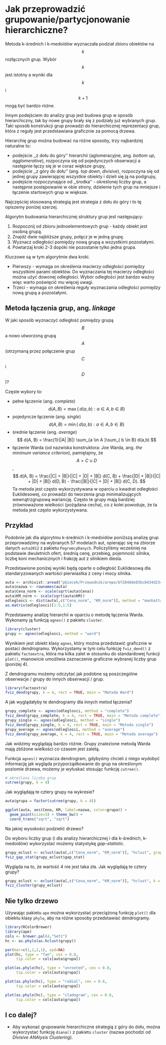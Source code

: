 # Jak przeprowadzić grupowanie/partycjonowanie hierarchiczne?

Metoda k-średnich i k-medoidów wyznaczała podział zbioru obiektów na $$k$$ rozłącznych grup. Wybór $$k$$ jest istotny a wyniki dla $$k$$ i $$k+1$$ mogą być bardzo różne.

Innym podejściem do analizy grup jest budowa grup w sposób hierarchiczny, tak by nowe grupy brały się z podziały już wybranych grup. Taki sposób konstrukcji grup prowadzi do hierarchicznej reprezentacji grup, która z reguły jest przedstawiana graficznie za pomocą drzewa.

Hierarchię grup można budować na różne sposoby, trzy najbardziej naturalne to:

- podejście ,,z dołu do góry'' hierarchii (aglomeracyjne, ang. *bottom up*, *agglomerative*), rozpoczyna się od pojedynczych obserwacji a następnie łączy się je w coraz większe grupy,
- podejście ,,z góry do dołu'' (ang. *top down*, *divisive*), rozpoczyna się od jednej grupy zawierającej wszystkie obiekty i dzieli się ją na podgrupy,
- podejście rozpoczynające od ,,środka'' - określonej liczby grup, a następnie postępowanie w obie strony, dzielenie tych grup na mniejsze i łączenie startowych grup w większe.

Najczęściej stosowaną strategią jest strategia z dołu do góry i to tę opiszemy poniżej szerzej.

Algorytm budowania hierarchicznej struktury grup jest następujący:

1. Rozpocznij od zbioru jednoelementowych grup - każdy obiekt jest osobną grupą.
2. Znajdź dwie najbliższe grupy, połącz je w jedną grupę.
3. Wyznacz odległości pomiędzy nową grupą a wszystkimi pozostałymi.
4. Powtarzaj kroki 2-3 dopóki nie pozostanie tylko jedna grupa.

Kluczowe są w tym algorytmie dwa kroki. 

- Pierwszy - wymaga on określenia macierzy odległości pomiędzy wszystkimi parami obiektów. Do wyznaczania tej macierzy odległości można użyć dowonej odległości. Wybór odległości jest bardzo ważny więc warto poświęcić mu więcej uwagi.
- Trzeci - wymaga on określenia reguły wyznaczania odległości pomiędzy nową grupą a pozostałymi.

## Metoda łączenia grup, ang. *linkage*

W jaki sposób wyznaczyć odległość pomiędzy grupą $$B$$ a nowo utworzoną grupą $$A$$ (otrzymaną przez połączenie grup $$C$$ i $$D$$)?

Częste wybory to:

* pełne łączenie (ang. *complete*) 
$$
d(A, B) = \max \{\, d(a,b) : a \in A,\, b \in B \}
$$
* pojedyncze łączenie (ang. *single*) 
$$
d(A, B) = \min \{\, d(a,b) : a \in A,\, b \in B \}
$$
* średnie łączenie (ang. *average*) 
$$
d(A, B) = \frac{1}{|A| |B|} \sum_{a \in A }\sum_{ b \in B} d(a,b)
$$
* łączenie Warda (od nazwiska konstruktora: Joe Warda, ang. *the minimum variance criterion*), pamiętajmy, że $$A= C \cup D$$,
$$
d(A, B) = \frac{|C| + |B|}{|C| + |D| + |B|} d(C, B) + \frac{|D| + |B|}{|C| + |D| + |B|} d(D, B) - 
\frac{|B|}{|C| + |D| + |B|} d(C, D).
$$
Ta metoda jest często wykorzystywana w oparciu o kwadrat odległości Euklidesowej, co prowadzi do tworzenia grup minimalizujących wewnątrzgrupową wariancję. Często te grupy mają bardziej zrównoważone wielkości (pożądana cecha), co z kolei powoduje, że ta metoda jest często wykorzystywana.

## Przykład

Podobnie jak dla algorytmu k-średnich i k-medoidów poniższą analizę grup przeprowadzimy na wybranych 57 modelach aut, opierając się na zbiorze danych `auta2012` z pakietu `PogromcyDanych`. Policzyliśmy wcześniej na podstawie dwuletnich ofert, średnią cenę, przebieg, pojemność silnika, liczbę koni mechanicznych i frakcję aut z silnikiem diesla. 

Przedstawione poniżej wyniki będą oparte o odległość Euklidesową dla standaryzowanych wartości pierwiastka z ceny i mocy silnika.

```r
auta <- archivist::aread("pbiecek/Przewodnik/arepo/bf2846de03bc8434d234b08fd2e31694")
auta$nazwa <- rownames(auta)
auta$Cena_norm <- scale(sqrt(auta$Cena))
auta$KM_norm <- scale(sqrt(auta$KM))
odleglosci <- dist(auta[,c("Cena_norm", "KM_norm")], method = "manhattan")
as.matrix(odleglosci)[1:5,1:5]
```

Przedstawmy analizę hierarchii w oparciu o metodę łączenia Warda.
Wykonamy ją funkcją `agnes()` z pakietu `cluster`.

```r
library(cluster)
grupy <- agnes(odleglosci, method = "ward")
```

Wynikiem jest obiekt klasy `agnes`, który można przedstawić graficznie w postaci dendrogramu. Wykorzystamy w tym celu funkcję `fviz_dend()` z pakietu `factoextra`, która ma kilka zalet w stosunku do standardowej funkcji `plot()`, mianowicie umożliwia zaznaczenie graficzne wybranej liczby grup (poniżej 4).

Z dendrogramu możemy odczytać jak podobne są poszczególne obserwacje / grupy do innych obserwacji / grup.

```r
library(factoextra)
fviz_dend(grupy, k = 4, rect = TRUE, main = "Metoda Ward")
```

A jak wyglądałyby te dendrogramy dla innych metod łączenia?

```r
grupy_complete <- agnes(odleglosci, method = "complete")
fviz_dend(grupy_complete, k = 4, rect = TRUE, main = "Metoda complete")
grupy_single <- agnes(odleglosci, method = "single")
fviz_dend(grupy_single, k = 4, rect = TRUE, main = "Metoda single")
grupy_average <- agnes(odleglosci, method = "average")
fviz_dend(grupy_average, k = 4, rect = TRUE, main = "Metoda average")
```

Jak widzimy wyglądają bardzo różnie. Grupy znalezione metodą Warda mają zbliżone wielkości co czasem jest zaletą. 

Funkcja `agnes()` wyznacza dendrogram, gdybyśmy chcieli z niego wydobyć informację jak wygląda przyporządkowanie do grup na określonym poziomie drzewa, możemy je wyłuskać stosując funkcję `cutree()`. 

```r
# określona liczba grup
cutree(grupy, k = 4)
```

Jak wyglądają te cztery grupy na wykresie?

```r
auta$grupa = factor(cutree(grupy, k = 4))

ggplot(auta, aes(Cena, KM, label=nazwa, color=grupa)) +
  geom_point(size=3) + theme_bw() +
  coord_trans("sqrt", "sqrt")
```

Na jakiej wysokości podzielić drzewo? 

Do wyboru liczby grup (i dla analizy hierarchicznej i dla k-średnich, k-medoidów) wykorzystać możemy statystykę *gap-statistic*.

```r
grupy_eclust <- eclust(auta[,c("Cena_norm", "KM_norm")], "hclust", graph = FALSE) 
fviz_gap_stat(grupy_eclust$gap_stat)
```

Wygląda na to, że wartość 4 nie jest taka zła. Jak wyglądają te cztery grupy?

```r
grupy_eclust <- eclust(auta[,c("Cena_norm", "KM_norm")], "hclust", k = 4) 
fviz_cluster(grupy_eclust)
```

## Nie tylko drzewo

Używając pakietu `ape` można wykorzystać przeciążoną funkcję `plot()` dla obiektu klasy `phylo`, aby na różne sposoby przedstawiać dendrogramy.

```r
library(RColorBrewer)
library(ape)
cols <- brewer.pal(4,"Set1")
hc <- as.phylo(as.hclust(grupy))

par(mar=c(1,1,2,1), xpd=NA)
plot(hc, type = "fan", cex = 0.8,
     tip.color = cols[auta$grupa])

plot(as.phylo(hc), type = "unrooted", cex = 0.8,
     tip.color = cols[auta$grupa])

plot(as.phylo(hc), type = "radial", cex = 0.8,
     tip.color = cols[auta$grupa])

plot(as.phylo(hc), type = "cladogram", cex = 0.8,
     tip.color = cols[auta$grupa])
```

## I co dalej?

* Aby wykonać grupowanie hierarchiczne strategią z góry do dołu, można wykorzystać funkcję `diana()`  z pakietu `cluster` (nazwa pochodzi od *DIvisive ANAlysis Clustering*).

